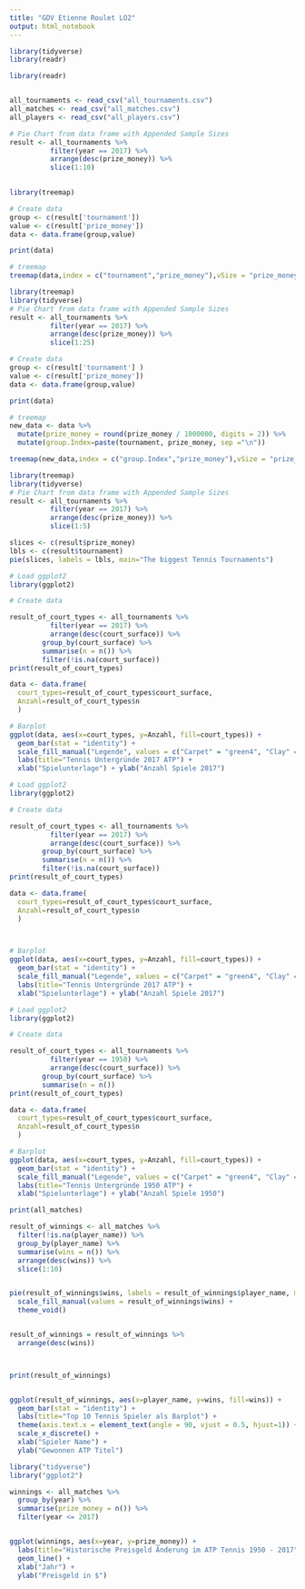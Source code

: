 ```yaml
---
title: "GDV Etienne Roulet LO2"
output: html_notebook
---
```


```r
library(tidyverse)
library(readr)

library(readr)


all_tournaments <- read_csv("all_tournaments.csv")
all_matches <- read_csv("all_matches.csv")
all_players <- read_csv("all_players.csv")

# Pie Chart from data frame with Appended Sample Sizes
result <- all_tournaments %>% 
          filter(year == 2017) %>% 
          arrange(desc(prize_money)) %>% 
          slice(1:10)
  

```

```r

library(treemap)

# Create data
group <- c(result['tournament'])
value <- c(result['prize_money'])
data <- data.frame(group,value)

print(data) 

# treemap
treemap(data,index = c("tournament","prize_money"),vSize = "prize_money")

```
```r

library(treemap)
library(tidyverse)
# Pie Chart from data frame with Appended Sample Sizes
result <- all_tournaments %>% 
          filter(year == 2017) %>% 
          arrange(desc(prize_money)) %>%
          slice(1:25)

# Create data
group <- c(result['tournament'] )
value <- c(result['prize_money'])
data <- data.frame(group,value)

print(data) 

# treemap
new_data <- data %>%
  mutate(prize_money = round(prize_money / 1000000, digits = 2)) %>%
  mutate(group.Index=paste(tournament, prize_money, sep ="\n"))

treemap(new_data,index = c("group.Index","prize_money"),vSize = "prize_money", title = "Preisgeld 2017 in Mio", bg.labels=c("transparent"),fontcolor.labels=c("white"),)

```

```r

library(treemap)
library(tidyverse)
# Pie Chart from data frame with Appended Sample Sizes
result <- all_tournaments %>% 
          filter(year == 2017) %>% 
          arrange(desc(prize_money)) %>% 
          slice(1:5)

slices <- c(result$prize_money)
lbls <- c(result$tournament)
pie(slices, labels = lbls, main="The biggest Tennis Tournaments")
```
```r
# Load ggplot2
library(ggplot2)

# Create data

result_of_court_types <- all_tournaments %>% 
          filter(year == 2017) %>% 
          arrange(desc(court_surface)) %>%
        group_by(court_surface) %>% 
        summarise(n = n()) %>%
        filter(!is.na(court_surface))
print(result_of_court_types)

data <- data.frame(
  court_types=result_of_court_types$court_surface,  
  Anzahl=result_of_court_types$n
  )

# Barplot
ggplot(data, aes(x=court_types, y=Anzahl, fill=court_types)) + 
  geom_bar(stat = "identity") +
  scale_fill_manual("Legende", values = c("Carpet" = "green4", "Clay" = "tomato", "Grass" = "green", "Hard" = "royalblue3")) +
  labs(title="Tennis Untergründe 2017 ATP") +
  xlab("Spielunterlage") + ylab("Anzahl Spiele 2017")

```



```r
# Load ggplot2
library(ggplot2)

# Create data

result_of_court_types <- all_tournaments %>% 
          filter(year == 2017) %>% 
          arrange(desc(court_surface)) %>%
        group_by(court_surface) %>% 
        summarise(n = n()) %>%
        filter(!is.na(court_surface))
print(result_of_court_types)

data <- data.frame(
  court_types=result_of_court_types$court_surface,  
  Anzahl=result_of_court_types$n
  )



# Barplot
ggplot(data, aes(x=court_types, y=Anzahl, fill=court_types)) + 
  geom_bar(stat = "identity") +
  scale_fill_manual("Legende", values = c("Carpet" = "green4", "Clay" = "tomato", "Grass" = "green", "Hard" = "royalblue3")) +
  labs(title="Tennis Untergründe 2017 ATP") +
  xlab("Spielunterlage") + ylab("Anzahl Spiele 2017")


```

```r
# Load ggplot2
library(ggplot2)

# Create data

result_of_court_types <- all_tournaments %>% 
          filter(year == 1950) %>% 
          arrange(desc(court_surface)) %>%
        group_by(court_surface) %>% 
        summarise(n = n())
print(result_of_court_types)

data <- data.frame(
  court_types=result_of_court_types$court_surface,  
  Anzahl=result_of_court_types$n
  )

# Barplot
ggplot(data, aes(x=court_types, y=Anzahl, fill=court_types)) + 
  geom_bar(stat = "identity") +
  scale_fill_manual("Legende", values = c("Carpet" = "green4", "Clay" = "tomato", "Grass" = "green", "Hard" = "royalblue3")) +
  labs(title="Tennis Untergründe 1950 ATP") +
  xlab("Spielunterlage") + ylab("Anzahl Spiele 1950")

```

```r
print(all_matches)

result_of_winnings <- all_matches %>%
  filter(!is.na(player_name)) %>%
  group_by(player_name) %>%
  summarise(wins = n()) %>%
  arrange(desc(wins)) %>%
  slice(1:10) 


pie(result_of_winnings$wins, labels = result_of_winnings$player_name, main="Gewonnene ATP Titel seit 1950") + 
  scale_fill_manual(values = result_of_winnings$wins) +
  theme_void()



```

```r

result_of_winnings = result_of_winnings %>%
  arrange(desc(wins))



print(result_of_winnings)


ggplot(result_of_winnings, aes(x=player_name, y=wins, fill=wins)) + 
  geom_bar(stat = "identity") +
  labs(title="Top 10 Tennis Spieler als Barplot") +
  theme(axis.text.x = element_text(angle = 90, vjust = 0.5, hjust=1)) +
  scale_x_discrete() +
  xlab("Spieler Name") + 
  ylab("Gewonnen ATP Titel")                 
```




```r
library("tidyverse")
library("ggplot2")

winnings <- all_matches %>%
  group_by(year) %>%
  summarise(prize_money = n()) %>%
  filter(year <= 2017)


ggplot(winnings, aes(x=year, y=prize_money)) +
  labs(title="Historische Preisgeld Änderung im ATP Tennis 1950 - 2017") +
  geom_line() +
  xlab("Jahr") +
  ylab("Preisgeld in $")

```







